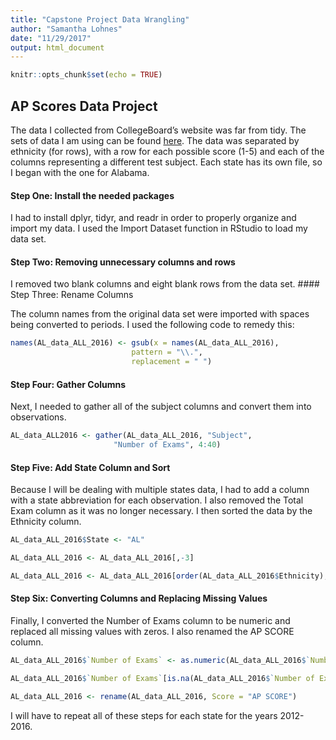 ```yaml
---
title: "Capstone Project Data Wrangling"
author: "Samantha Lohnes"
date: "11/29/2017"
output: html_document
---
```


```r
knitr::opts_chunk$set(echo = TRUE)
```

## AP Scores Data Project

The data I collected from CollegeBoard's website was far from tidy. The sets of data I am using can be found [here](https://research.collegeboard.org/programs/ap/data/archived/ap-2016). The data was separated by ethnicity (for rows), with a row for each possible score (1-5) and each of the columns representing a different test subject. Each state has its own file, so I began with the one for Alabama.

#### Step One: Install the needed packages

I had to install dplyr, tidyr, and readr in order to properly organize and import my data. I used the Import Dataset function in RStudio to load my data set. 

#### Step Two: Removing unnecessary columns and rows

I removed two blank columns and eight blank rows from the data set. 
#### Step Three: Rename Columns

The column names from the original data set were imported with spaces being converted to periods. I used the following code to remedy this:

```r
names(AL_data_ALL_2016) <- gsub(x = names(AL_data_ALL_2016), 
                           pattern = "\\.", 
                           replacement = " ")
```

#### Step Four: Gather Columns

Next, I needed to gather all of the subject columns and convert them into observations. 

```r
AL_data_ALL2016 <- gather(AL_data_ALL_2016, "Subject", 
                       "Number of Exams", 4:40)
```

#### Step Five: Add State Column and Sort

Because I will be dealing with multiple states data, I had to add a column with a state abbreviation for each observation. I also removed the Total Exam column as it was no longer necessary. I then sorted the data by the Ethnicity column.

```r
AL_data_ALL_2016$State <- "AL"

AL_data_ALL_2016 <- AL_data_ALL_2016[,-3]

AL_data_ALL_2016 <- AL_data_ALL_2016[order(AL_data_ALL_2016$Ethnicity),]

```

#### Step Six: Converting Columns and Replacing Missing Values

Finally, I converted the Number of Exams column to be numeric and replaced all missing values with zeros. I also renamed the AP SCORE column.

```r
AL_data_ALL_2016$`Number of Exams` <- as.numeric(AL_data_ALL_2016$`Number of Exams`)

AL_data_ALL_2016$`Number of Exams`[is.na(AL_data_ALL_2016$`Number of Exams`)] <- 0

AL_data_ALL_2016 <- rename(AL_data_ALL_2016, Score = "AP SCORE")
```

I will have to repeat all of these steps for each state for the years 2012-2016. 